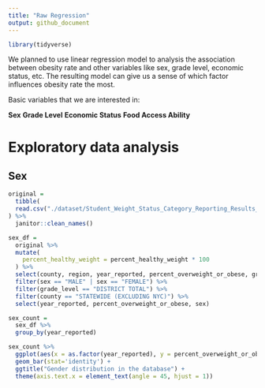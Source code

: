 ```yaml
---
title: "Raw Regression"
output: github_document
---
```


```r
library(tidyverse)
```

We planned to use linear regression model to analysis the association between obesity rate and other variables like sex, grade level, economic status, etc. The resulting model can give us a sense of which factor influences obesity rate the most. 

Basic variables that we are interested in:

**Sex**
**Grade Level**
**Economic Status**
**Food Access Ability**


# Exploratory data analysis

## Sex

```r

original = 
  tibble(
  read.csv("./dataset/Student_Weight_Status_Category_Reporting_Results__Beginning_2010.csv")
) %>%
  janitor::clean_names()

sex_df = 
  original %>% 
  mutate(
    percent_healthy_weight = percent_healthy_weight * 100
  ) %>% 
  select(county, region, year_reported, percent_overweight_or_obese, grade_level, sex) %>% 
  filter(sex == "MALE" | sex == "FEMALE") %>%
  filter(grade_level == "DISTRICT TOTAL") %>% 
  filter(county == "STATEWIDE (EXCLUDING NYC)") %>% 
  select(year_reported, percent_overweight_or_obese, sex)

sex_count = 
  sex_df %>% 
  group_by(year_reported) 

sex_count %>% 
  ggplot(aes(x = as.factor(year_reported), y = percent_overweight_or_obese, fill = sex)) +
  geom_bar(stat='identity') +
  ggtitle("Gender distribution in the database") +
  theme(axis.text.x = element_text(angle = 45, hjust = 1))

```

